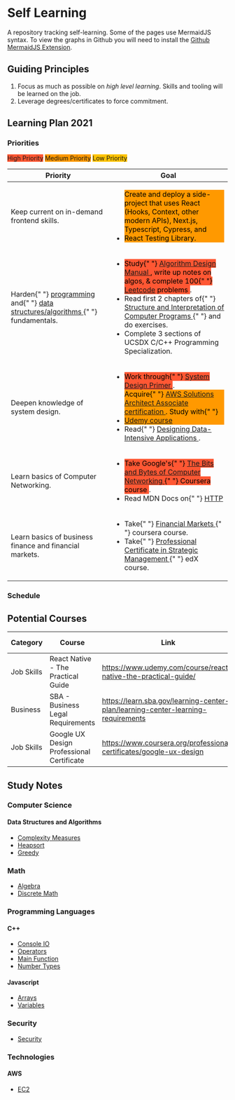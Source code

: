 # Self Learning

A repository tracking self-learning. Some of the pages use MermaidJS syntax. To view the graphs in Github you will need to install the [Github MermaidJS Extension](https://github.com/BackMarket/github-mermaid-extension).

## Guiding Principles

1. Focus as much as possible on _high level learning_. Skills and tooling will be learned on the job.
2. Leverage degrees/certificates to force commitment.

## Learning Plan 2021

### Priorities

<div>
  <span style="display: inline-block; background-color: #FF5733">High Priority</span>
  <span style="display: inline-block; background-color: #FF9900">Medium Priority</span>
  <span style="display: inline-block; background-color: #FFC300">Low Priority</span>

  <table>
    <thead>
      <tr>
        <th>Priority</th>
        <th>Goal</th>
      </tr>
    </thead>
    <tbody>
      <tr>
        <td>Keep current on in-demand frontend skills.</td>
        <td>
          <ul>
            <li>
              <mark style="display: inline-block; background-color: #FF9900">
                Create and deploy a side-project that uses React (Hooks, Context,
                other modern APIs), Next.js, Typescript, Cypress, and React
                Testing Library.
              </mark>
            </li>
          </ul>
        </td>
      </tr>
      <tr>
        <td>
          Harden{" "}
          <a href="https://teachyourselfcs.com/#programming">programming</a> and{" "}
          <a href="https://teachyourselfcs.com/#algorithms">
            data structures/algorithms
          </a>{" "}
          fundamentals.
        </td>
        <td>
          <ul>
            <li>
              <mark style="background-color: #FF5733">
                Study{" "}
                <a href="https://www.amazon.com/Algorithm-Design-Manual-Steven-Skiena/dp/1849967202">
                  Algorithm Design Manual
                </a>
                , write up notes on algos, & complete 100{" "}
                <a href="https://leetcode.com/">Leetcode</a> problems
              </mark>
              .
            </li>
            <li>
              Read first 2 chapters of{" "}
              <a href="https://www.amazon.com/Structure-Interpretation-Computer-Programs-Engineering/dp/0262510871">
                Structure and Interpretation of Computer Programs
              </a>{" "}
              and do exercises.
            </li>
            <li>
              Complete 3 sections of UCSDX C/C++ Programming Specialization.
            </li>
          </ul>
        </td>
      </tr>
      <tr>
        <td>Deepen knowledge of system design.</td>
        <td>
          <ul>
            <li>
              <mark style="background-color: #FF5733">
                Work through{" "}
                <a href="https://github.com/donnemartin/system-design-primer">
                  System Design Primer
                </a>
              </mark>
              .
            </li>
            <li>
              <mark style="display: inline-block; background-color: #FF9900">
                Acquire{" "}
                <a href="https://aws.amazon.com/certification/certified-developer-associate/">
                  AWS Solutions Architect Associate certification
                </a>
                . Study with{" "}
                <a href="https://www.udemy.com/course/aws-certified-solutions-architect-associate-saa-c02/">
                  Udemy course
                </a>
              </mark>
            </li>
            <li>
              Read{" "}
              <a href="https://www.amazon.com/gp/product/1449373321/ref=ox_sc_act_title_1?smid=A24MD290FB4S49&psc=1">
                Designing Data-Intensive Applications
              </a>
              .
            </li>
          </ul>
        </td>
      </tr>
      <tr>
        <td>Learn basics of Computer Networking.</td>
        <td>
          <ul>
            <li>
              <mark style="background-color: #FF5733">
                Take Google's{" "}
                <a href="https://www.coursera.org/learn/computer-networking#syllabus">
                  The Bits and Bytes of Computer Networking
                </a>{" "}
                Coursera course
              </mark>
              .
            </li>
            <li>
              Read MDN Docs on{" "}
              <a href="https://developer.mozilla.org/en-US/docs/Web/HTTP/Basics_of_HTTP">
                HTTP
              </a>
            </li>
          </ul>
        </td>
      </tr>
      <tr>
        <td>Learn basics of business finance and financial markets.</td>
        <td>
          <ul>
            <li>
              Take{" "}
              <a href="https://www.coursera.org/learn/financial-markets-global#syllabus">
                Financial Markets
              </a>{" "}
              coursera course.
            </li>
            <li>
              Take{" "}
              <a href="https://www.edx.org/professional-certificate/wharton-strategic-management">
                Professional Certificate in Strategic Management
              </a>{" "}
              edX course.
            </li>
          </ul>
        </td>
      </tr>
    </tbody>
  </table>
</div>

### Schedule

## Potential Courses

| Category   | Course                                    | Link                                                                             | Time Commitment          |
| ---------- | ----------------------------------------- | -------------------------------------------------------------------------------- | ------------------------ |
| Job Skills | React Native - The Practical Guide        | https://www.udemy.com/course/react-native-the-practical-guide/                   | 33 hours                 |
| Business   | SBA - Business Legal Requirements         | https://learn.sba.gov/learning-center-plan/learning-center-learning-requirements | 20 minutes               |
| Job Skills | Google UX Design Professional Certificate | https://www.coursera.org/professional-certificates/google-ux-design              | 6 months (10 hours/week) |

## Study Notes

### Computer Science

#### Data Structures and Algorithms

- [Complexity Measures](Computer-Science/Data-Structures-and-Algorithms/complexity-measures.md)
- [Heapsort](Computer-Science/Data-Structures-and-Algorithms/heapsort.md)
- [Greedy](Computer-Science/Data-Structures-and-Algorithms/greedy.md)

### Math

- [Algebra](Math/algebra.md)
- [Discrete Math](Math/discrete-math.md)

### Programming Languages

#### C++

- [Console IO](Programming-Languages/C-C++/console-io.md)
- [Operators](Programming-Languages/C-C++/operators.md)
- [Main Function](Programming-Languages/C-C++/main-fn.md)
- [Number Types](Programming-Languages/C-C++/number-types.md)

#### Javascript

- [Arrays](Programming-Languages/Javascript/arrays.md)
- [Variables](Programming-Languages/Javascript/variables.md)

### Security

- [Security](Security/security.md)

### Technologies

#### AWS

- [EC2](Technologies/aws.md)
